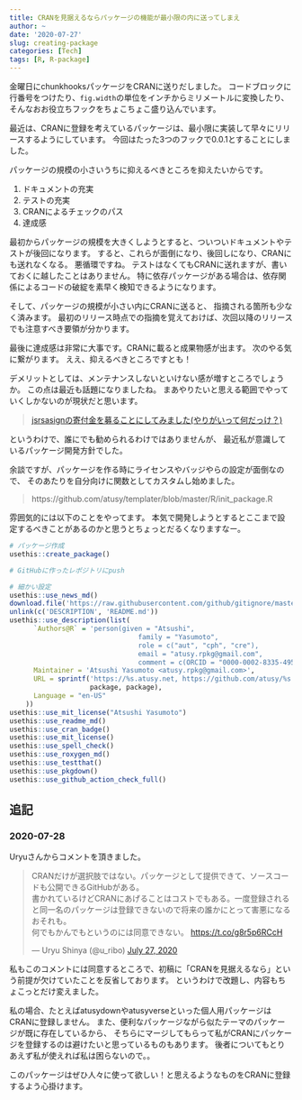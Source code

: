 ```yaml
---
title: CRANを見据えるならパッケージの機能が最小限の内に送ってしまえ
author: ~
date: '2020-07-27'
slug: creating-package
categories: [Tech]
tags: [R, R-package]
---
```


金曜日にchunkhooksパッケージをCRANに送りだしました。
コードブロックに行番号をつけたり、`fig.width`の単位をインチからミリメートルに変換したり、そんなおお役立ちフックをちょこちょこ盛り込んでいます。

最近は、CRANに登録を考えているパッケージは、最小限に実装して早々にリリースするようにしています。
今回はたった3つのフックで0.0.1とすることにしました。

パッケージの規模の小さいうちに抑えるべきところを抑えたいからです。

1. ドキュメントの充実
2. テストの充実
3. CRANによるチェックのパス
4. 達成感

最初からパッケージの規模を大きくしようとすると、ついついドキュメントやテストが後回になります。
すると、これらが面倒になり、後回しになり、CRANにも送れなくなる。
悪循環ですね。
テストはなくてもCRANに送れますが、書いておくに越したことはありません。
特に依存パッケージがある場合は、依存関係によるコードの破綻を素早く検知できるようになります。

そして、パッケージの規模が小さい内にCRANに送ると、
指摘される箇所も少なく済みます。
最初のリリース時点での指摘を覚えておけば、次回以降のリリースでも注意すべき要領が分かります。

最後に達成感は非常に大事です。CRANに載ると成果物感が出ます。
次のやる気に繋がります。
ええ、抑えるべきところですとも！

デメリットとしては、メンテナンスしないといけない感が増すところでしょうか。
この点は最近も話題になりましたね。
まあやりたいと思える範囲でやっていくしかないのが現状だと思います。

> [jsrsasignの寄付金を募ることにしてみました(やりがいって何だっけ？)](http://blog.livedoor.jp/k_urushima/archives/1865811.html)

というわけで、誰にでも勧められるわけではありませんが、
最近私が意識しているパッケージ開発方針でした。

余談ですが、パッケージを作る時にライセンスやバッジやらの設定が面倒なので、
そのあたりを自分向けに関数としてカスタムし始めました。

> https://github.com/atusy/templater/blob/master/R/init_package.R

雰囲気的には以下のことをやってます。
本気で開発しようとするとここまで設定するべきことがあるのかと思うとちょっとだるくなりますなー。

```r
# パッケージ作成
usethis::create_package()

# GitHubに作ったレポジトリにpush

# 細かい設定
usethis::use_news_md()
download.file('https://raw.githubusercontent.com/github/gitignore/master/R.gitignore', '.gitignore')
unlink(c('DESCRIPTION', 'README.md'))
usethis::use_description(list(
      `Authors@R` = 'person(given = "Atsushi",
                                family = "Yasumoto",
                                role = c("aut", "cph", "cre"),
                                email = "atusy.rpkg@gmail.com",
                                comment = c(ORCID = "0000-0002-8335-495X"))',
      Maintainer = 'Atsushi Yasumoto <atusy.rpkg@gmail.com>',
      URL = sprintf('https://%s.atusy.net, https://github.com/atusy/%s',
                    package, package),
      Language = "en-US"
    ))
usethis::use_mit_license("Atsushi Yasumoto")
usethis::use_readme_md()
usethis::use_cran_badge()
usethis::use_mit_license()
usethis::use_spell_check()
usethis::use_roxygen_md()
usethis::use_testthat()
usethis::use_pkgdown()
usethis::use_github_action_check_full()
```

## 追記

### 2020-07-28

Uryuさんからコメントを頂きました。

```{=html}
<blockquote class="twitter-tweet" data-partner="tweetdeck"><p lang="ja" dir="ltr">CRANだけが選択肢ではない。パッケージとして提供できて、ソースコードも公開できるGitHubがある。<br>書かれているけどCRANにあげることはコストでもある。一度登録されると同一名のパッケージは登録できないので将来の誰かにとって害悪になるおそれも。<br>何でもかんでもというのには同意できない。 <a href="https://t.co/g8r5p6RCcH">https://t.co/g8r5p6RCcH</a></p>&mdash; Uryu Shinya (@u_ribo) <a href="https://twitter.com/u_ribo/status/1287739335979098112?ref_src=twsrc%5Etfw">July 27, 2020</a></blockquote>
<script async src="https://platform.twitter.com/widgets.js" charset="utf-8"></script>
```

私もこのコメントには同意するところで、初稿に「CRANを見据えるなら」という前提が欠けていたことを反省しております。
というわけで改題し、内容もちょこっとだけ変えました。

私の場合、たとえばatusydownやatusyverseといった個人用パッケージはCRANに登録しません。
また、便利なパッケージながら似たテーマのパッケージが既に存在しているから、
そちらにマージしてもらって私がCRANにパッケージを登録するのは避けたいと思っているものもあります。
後者についてもとりあえず私が使えれば私は困らないので。。

このパッケージはぜひ人々に使って欲しい！と思えるようなものをCRANに登録するよう心掛けます。